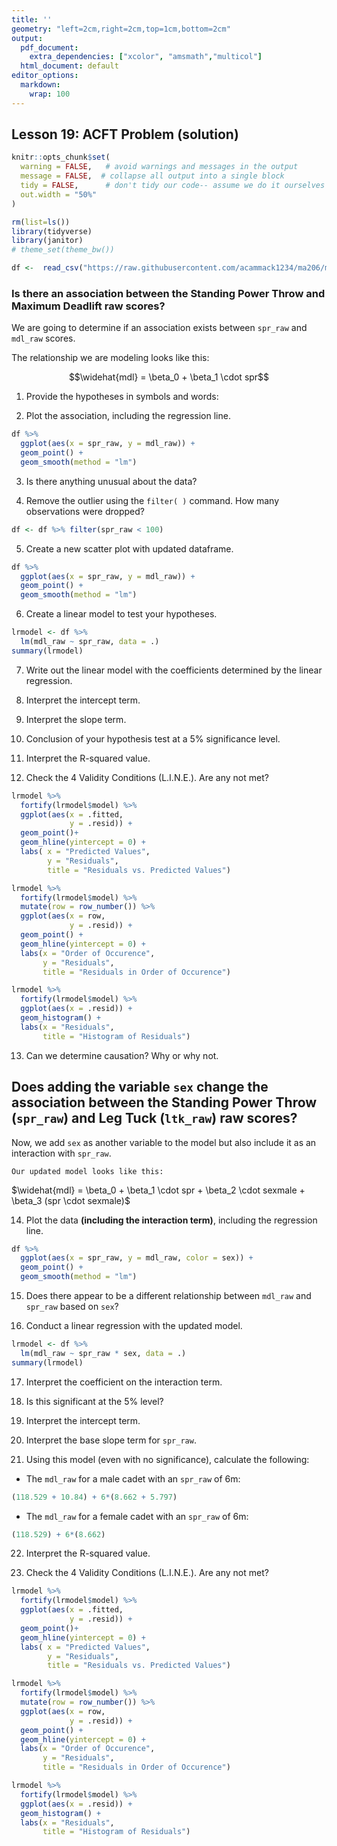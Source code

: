 ```yaml
---
title: ''
geometry: "left=2cm,right=2cm,top=1cm,bottom=2cm"
output:
  pdf_document:
    extra_dependencies: ["xcolor", "amsmath","multicol"]
  html_document: default
editor_options:
  markdown:
    wrap: 100
---
```


\newcommand{\sol}[1]{\color{violet} #1 \color{black}}
<!-- xcolor standard colors: 
black, blue, brown, cyan, darkgray, green, lime, magenta, olive, orange, red, purple, teal, violet, yellow, etc.  -->


## Lesson 19: ACFT Problem (solution)
```r
knitr::opts_chunk$set(
  warning = FALSE,   # avoid warnings and messages in the output
  message = FALSE,  # collapse all output into a single block
  tidy = FALSE,      # don't tidy our code-- assume we do it ourselves
  out.width = "50%"
)
```



```r
rm(list=ls())
library(tidyverse)
library(janitor)
# theme_set(theme_bw())
```

```r
df <-  read_csv("https://raw.githubusercontent.com/acammack1234/ma206/main/acft_ioct.csv")
```

### Is there an association between the Standing Power Throw and Maximum Deadlift raw scores?

We are going to determine if an association exists between `spr_raw` and `mdl_raw` scores.

The relationship we are modeling looks like this:

$$\widehat{mdl} = \beta_0 + \beta_1 \cdot spr$$

1.  Provide the hypotheses in symbols and words:

\sol{$H_0: \beta_1 = 0$. My null hypothesis is that there is no association between `spr\_raw` and `mdl\_raw`\\
$H_A: \beta_1 \neq 0$. My null hypothesis is that there is an association between `spr\_raw` and `mdl\_raw`.}

2.  Plot the association, including the regression line.

```r
df %>%
  ggplot(aes(x = spr_raw, y = mdl_raw)) +
  geom_point() +
  geom_smooth(method = "lm")
```

3.  Is there anything unusual about the data?

\sol{Yes. Outlier.}

4.  Remove the outlier using the `filter( )` command. How many observations were dropped?

```r
df <- df %>% filter(spr_raw < 100)  
```

5.  Create a new scatter plot with updated dataframe.

```r
df %>%
  ggplot(aes(x = spr_raw, y = mdl_raw)) +
  geom_point() +
  geom_smooth(method = "lm")
```

6.  Create a linear model to test your hypotheses.

```r
lrmodel <- df %>%
  lm(mdl_raw ~ spr_raw, data = .)
summary(lrmodel)
```

7.  Write out the linear model with the coefficients determined by the linear regression. 

\sol{$\widehat{mdl} = 70.95 + 19.93 \cdot spr$}


8.  Interpret the intercept term.

\sol{With a `spr\_raw` of 0, we can expect an `mdl\_raw` of 70.95lbs. This does not make sense because we are extrapolating outside of our data.}

9.  Interpret the slope term.

\sol{On average, every one unit (meter) increase in Standing Power Throw is associated with an increase of Maximum Deadlift by 19.93lbs, holding all else equal.}

10. Conclusion of your hypothesis test at a 5% significance level.

\sol{I reject my null at the 5\% significance level that there is no association between `spr\_raw` and `mdl\_raw`.}

11. Interpret the R-squared value.

\sol{About 61\% of the variation in `mdl\_raw` is explained by `spr\_raw`.}

12. Check the 4 Validity Conditions (L.I.N.E.). Are any not met?

```r
lrmodel %>%
  fortify(lrmodel$model) %>%
  ggplot(aes(x = .fitted, 
             y = .resid)) +
  geom_point()+
  geom_hline(yintercept = 0) +
  labs( x = "Predicted Values", 
        y = "Residuals", 
        title = "Residuals vs. Predicted Values")

lrmodel %>%
  fortify(lrmodel$model) %>%
  mutate(row = row_number()) %>%
  ggplot(aes(x = row, 
             y = .resid)) +
  geom_point() +
  geom_hline(yintercept = 0) +
  labs(x = "Order of Occurence", 
       y = "Residuals", 
       title = "Residuals in Order of Occurence")

lrmodel %>%
  fortify(lrmodel$model) %>%
  ggplot(aes(x = .resid)) +
  geom_histogram() +
  labs(x = "Residuals", 
       title = "Histogram of Residuals")
```

\sol{While there are "bands" in this data, that is due to the limited number of `mdl\_raw` values. Overall, the plot appears to be somewhat linear but variance is not constant! There does not appear to be independence issues and the histogram of the residuals seems fairly normal/bell-shaped.}

13. Can we determine causation? Why or why not.

\sol{No, because this was an observational study and there was no random assignment.}


## Does adding the variable `sex` change the association between the Standing Power Throw (`spr_raw`) and Leg Tuck (`ltk_raw`) raw scores?

Now, we add `sex` as another variable to the model but also include it as an interaction with `spr_raw`.

    Our updated model looks like this:

$\widehat{mdl} = \beta_0 + \beta_1 \cdot spr + \beta_2 \cdot sexmale + \beta_3 (spr \cdot sexmale)$

14.  Plot the data **(including the interaction term)**, including the regression line.

```r
df %>%
  ggplot(aes(x = spr_raw, y = mdl_raw, color = sex)) +
  geom_point() +
  geom_smooth(method = "lm")
```

15.  Does there appear to be a different relationship between `mdl_raw` and `spr_raw` based on `sex`?

\sol{Maybe. The lines don't have a very different slope.}

16.  Conduct a linear regression with the updated model.

```r
lrmodel <- df %>%
  lm(mdl_raw ~ spr_raw * sex, data = .)
summary(lrmodel)
```

17.  Interpret the coefficient on the interaction term.

\sol{The coefficient indicates that, for Males, a one-unit increase in `spr\_raw` results in an 8.66+5.797 increase in `mdl\_raw` , on average, holding all else constant.}

18.  Is this significant at the 5% level?

\sol{No, because our p-value (.1911) exceeds our significance level.}

19.  Interpret the intercept term.

\sol{With a zero `spr\_raw` , Females will exhibit a `mdl\_raw` of 119lbs.}

20.  Interpret the base slope term for `spr_raw`.

\sol{For Females, a one-unit increase in `spr\_raw` results in an 8.67 increase in `mdl\_raw`, on average, holding all else equal.}

21.  Using this model (even with no significance), calculate the following:

-   The `mdl_raw` for a male cadet with an `spr_raw` of 6m:

```r
(118.529 + 10.84) + 6*(8.662 + 5.797)
```

-   The `mdl_raw` for a female cadet with an `spr_raw` of 6m:

```r
(118.529) + 6*(8.662)
```

22.  Interpret the R-squared value.

\sol{About 66\% of the variation in `mdl\_raw` is explained by `spr\_raw` and sex and the interaction between the two.}

23. Check the 4 Validity Conditions (L.I.N.E.). Are any not met?

```r
lrmodel %>%
  fortify(lrmodel$model) %>%
  ggplot(aes(x = .fitted, 
             y = .resid)) +
  geom_point()+
  geom_hline(yintercept = 0) +
  labs( x = "Predicted Values", 
        y = "Residuals", 
        title = "Residuals vs. Predicted Values")

lrmodel %>%
  fortify(lrmodel$model) %>%
  mutate(row = row_number()) %>%
  ggplot(aes(x = row, 
             y = .resid)) +
  geom_point() +
  geom_hline(yintercept = 0) +
  labs(x = "Order of Occurence", 
       y = "Residuals", 
       title = "Residuals in Order of Occurence")

lrmodel %>%
  fortify(lrmodel$model) %>%
  ggplot(aes(x = .resid)) +
  geom_histogram() +
  labs(x = "Residuals", 
       title = "Histogram of Residuals")
```
\sol{The plots look very similar to before. However, there are two-groups of residuals now...}
